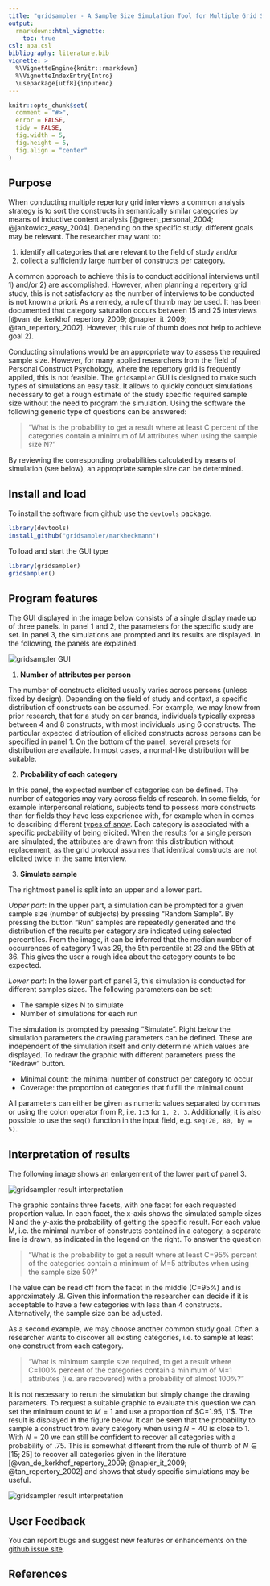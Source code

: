 ```yaml
---
title: "gridsampler - A Sample Size Simulation Tool for Multiple Grid Studies"
output: 
  rmarkdown::html_vignette:
    toc: true
csl: apa.csl
bibliography: literature.bib
vignette: >
  %\VignetteEngine{knitr::rmarkdown}
  %\VignetteIndexEntry{Intro}
  \usepackage[utf8]{inputenc}
---
```



```r
knitr::opts_chunk$set(
  comment = "#>",
  error = FALSE,
  tidy = FALSE,
  fig.width = 5, 
  fig.height = 5,
  fig.align = "center"
)
```


## Purpose

When conducting multiple repertory grid interviews a common analysis strategy is to sort the constructs in semantically similar categories by means of inductive content analysis [@green_personal_2004; @jankowicz_easy_2004]. Depending on the specific study, different goals may be relevant. The researcher may want to:

1. identify all categories that are relevant to the field of study and/or 
2. collect a sufficiently large number of constructs per category. 

A common approach to achieve this is to conduct additional interviews until 1) and/or 2) are accomplished. However, when planning a repertory grid study, this is not satisfactory as the number of interviews to be conducted is not known a priori. As a remedy, a rule of thumb may be used. It has been documented that category saturation occurs between 15 and 25 interviews [@van_de_kerkhof_repertory_2009; @napier_it_2009; @tan_repertory_2002]. However, this rule of thumb does not help to achieve goal 2).

Conducting simulations would be an appropriate way to assess the required sample size. However, for many applied researchers from the field of Personal Construct Psychology, where the repertory grid is frequently applied, this is not feasible. The `gridsampler` GUI is designed to make such types of simulations an easy task. It allows to quickly conduct simulations necessary to get a rough estimate of the study specific required sample size without the need to program the simulation. Using the software the following generic type of questions can be answered: 

> “What is the probability to get a result where at least C percent of the categories contain a minimum of M attributes when using the sample size N?”

By reviewing the corresponding probabilities calculated by means of simulation (see below), an appropriate sample size can be determined.

## Install and load

To install the software from github use the `devtools` package.

```r
library(devtools)
install_github("gridsampler/markheckmann") 
```

To load and start the GUI type

```r
library(gridsampler)
gridsampler()
```

## Program features

The GUI displayed in the image below consists of a single display made up of three panels. In panel 1 and 2, the parameters for the specific study are set. In panel 3, the simulations are prompted and its results are displayed. In the following, the panels are explained.

![](gridsampler_panes.png "gridsampler GUI")

1. **Number of attributes per person**

The number of constructs elicited usually varies across persons (unless fixed by design). Depending on the field of study and context, a specific distribution of constructs can be assumed. For example, we may know from prior research, that for a study on car brands, individuals typically express between 4 and 8 constructs, with most individuals using 6 constructs. The particular expected distribution of elicited constructs across persons can be specified in panel 1. On the bottom of the panel, several presets for distribution are available. In most cases, a normal-like distribution will be suitable.

2. **Probability of each category**

In this panel, the expected number of categories can be defined. The number of categories may vary across fields of research. In some fields, for example interpersonal relations, subjects tend to possess more constructs than for fields they have less experience with, for example when in comes to describing different [types of snow](https://en.wikipedia.org/wiki/Types_of_snow). Each category is associated with a specific probability of being elicited. When the results for a single person are simulated, the attributes are drawn from this distribution without replacement, as the grid protocol assumes that identical constructs are not elicited twice in the same interview.

3. **Simulate sample**

The rightmost panel is split into an upper and a lower part. 

*Upper part*: In the upper part, a simulation can be prompted for a given sample size (number of subjects) by pressing "Random Sample". By pressing the button "Run" samples are repeatedly generated and the distribution of the results per category are indicated using selected percentiles. From the image, it can be inferred that the median number of occurrences of category 1 was 29, the 5th percentile at 23 and the 95th at 36. This gives the user a rough idea about the category counts to be expected.

*Lower part*: In the lower part of panel 3, this simulation is conducted for different samples sizes. The following parameters can be set:

* The sample sizes N to simulate
* Number of simulations for each run

The simulation is prompted by pressing "Simulate". Right below the simulation parameters the drawing parameters can be defined. These are independent of the simulation itself and only determine which values are displayed. To redraw the graphic with different parameters press the "Redraw" button.

* Minimal count: the minimal number of construct per category to occur
* Coverage: the proportion of categories that fulfill the minimal count

All parameters can either be given as numeric values separated by commas or using the colon operator from R, i.e. `1:3` for `1, 2, 3`. Additionally, it is also possible to use the `seq()` function in the input field, e.g. `seq(20, 80, by = 5)`. 

## Interpretation of results

The following image shows an enlargement of the lower part of panel 3.

![](gridsampler_pane_3a.png "gridsampler result interpretation")

The graphic contains three facets, with one facet for each requested proportion value. In each facet, the x-axis shows the simulated sample sizes N and the y-axis the probability of getting the specific result. For each value M, i.e. the minimal number of constructs contained in a category, a separate line is drawn, as indicated in the legend on the right. To answer the question 

> “What is the probability to get a result where at least C=95% percent of the categories contain a minimum of M=5 attributes when using the sample size 50?”

The value can be read off from the facet in the middle (C=95%) and is approximately $.8$. Given this information the researcher can decide if it is acceptable to have a few categories with less than 4 constructs. Alternatively, the sample size can be adjusted.

As a second example, we may choose another common study goal. Often a researcher wants to discover all existing categories, i.e. to sample at least one construct from each category. 

> “What is minimum sample size required, to get a result where C=100% percent of the categories contain a minimum of M=1 attributes (i.e. are recovered) with a probability of almost 100%?”

It is not necessary to rerun the simulation but simply change the drawing parameters. To request a suitable graphic to evaluate this question we can set the minimum count to $M=1$ and use a proportion of $C=`.95, 1`$. The result is displayed in the figure below. It can be seen that the probability to sample a construct from every category when using $N=40$ is close to $1$. With $N=20$ we can still be confident to recover all categories with a probability of $.75$. This is somewhat different from the rule of thumb of $N \in [15; 25]$ to recover all categories given in the literature [@van_de_kerkhof_repertory_2009; @napier_it_2009; @tan_repertory_2002] and shows that study specific simulations may be useful.

![](gridsampler_pane_3b.png "gridsampler result interpretation")


## User Feedback

You can report bugs and suggest new features or enhancements on the [github issue site](https://github.com/markheckmann/gridsampler/issues).

## References

